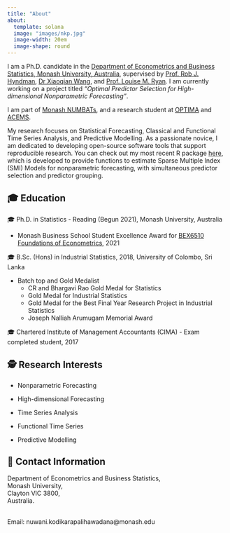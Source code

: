 ```yaml
---
title: "About"
about:
  template: solana
  image: "images/nkp.jpg"
  image-width: 20em
  image-shape: round
---
```


I am a Ph.D. candidate in the [Department of Econometrics and Business Statistics, Monash University, Australia](https://www.monash.edu/business/research/our-researchers/graduate-research-students-and-supervisors?queries_degree_query=Econometrics+and+Business+Statistics&queries_degree_query_posted=1&result_1619149_result_page=3), supervised by [Prof. Rob J. Hyndman](https://robjhyndman.com/), [Dr Xiaoqian Wang](https://xqnwang.rbind.io/), and [Prof. Louise M. Ryan](https://profiles.uts.edu.au/Louise.M.Ryan). I am currently working on a project titled *"Optimal Predictor Selection for High-dimensional Nonparametric Forecasting"*.

I am part of [Monash NUMBATs](https://numbat.space/people/current/palihawadana-nuwani/), and a research student at [OPTIMA](https://optima.org.au/staff/nuwani-palihawadana/) and [ACEMS](https://acems.org.au/our-people/nuwani-palihawadana).

My research focuses on Statistical Forecasting, Classical and Functional Time Series Analysis, and Predictive Modelling. As a passionate novice, I am dedicated to developing open-source software tools that support reproducible research. You can check out my most recent R package [here](https://github.com/nuwani-palihawadana/smimodel), which is developed to provide functions to estimate Sparse Multiple Index (SMI) Models for nonparametric forecasting, with simultaneous predictor selection and predictor grouping.

## 🎓 Education

🎓 Ph.D. in Statistics - Reading (Begun 2021), Monash University, Australia

-   Monash Business School Student Excellence Award for [BEX6510 Foundations of Econometrics](https://handbook.monash.edu/2021/units/BEX6510), 2021

🎓 B.Sc. (Hons) in Industrial Statistics, 2018, University of Colombo, Sri Lanka

-   Batch top and Gold Medalist
    -   CR and Bhargavi Rao Gold Medal for Statistics
    -   Gold Medal for Industrial Statistics
    -   Gold Medal for the Best Final Year Research Project in Industrial Statistics
    -   Joseph Nalliah Arumugam Memorial Award

🎓 Chartered Institute of Management Accountants (CIMA) - Exam completed student, 2017

## 🕵️ Research Interests

-   Nonparametric Forecasting

-   High-dimensional Forecasting

-   Time Series Analysis

-   Functional Time Series

-   Predictive Modelling

## 📧 Contact Information

::: {.grid style="row-gap: 1em;"}
::: {.g-col-12 .g-col-md-10}
<p class="mb-0">

Department of Econometrics and Business Statistics,\
Monash University,\
Clayton VIC 3800,\
Australia.

\
Email: nuwani.kodikarapalihawadana\@monash.edu

</p>
:::
:::
